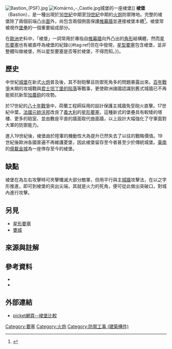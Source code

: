 {{about|古代西方國家防禦工事|俄羅斯的反艦武器|棱堡岸基反艦系統}}
[[File:Bastion_(PSF).jpg|thumb]]
[[File:Komárno_-_Castle.jpg|right]]城堡的一座棱堡]]
{{noteTA
|T=zh-cn:棱堡; zh-tw:棱堡; zh-hk:棱堡;
|1=zh-cn:棱堡; zh-tw:棱堡; zh-hk:棱堡;
}}
'''棱堡'''（Bastion），是一種出現於[[16世紀|16世紀]]中期至[[19世紀|19世紀]]中期的[[火炮|火炮]]防禦陣地。完整的棱堡除了兩個前端凸出[[面|面]]外，尚包含兩個側面保護[[帷幕牆|帷幕牆]]並連接棱堡本體<ref>{{harvnb|Whitelaw|1846|loc=[http://books.google.com/books?id=zxZuB0wrer8C&dq=bulwark%20bastion&pg=PA444#v=onepage&q=bulwark%20bastion&f=false p. 444]}}</ref>。棱堡常被視作[[堡壘|堡壘]]的一個重要組成部分。

在[[歐洲|歐洲]]史料中，「棱堡」一詞常用於專指自[[帷幕牆|帷幕牆]]向外凸出的[[角形|角形]]結構體，然而[[星形要塞|星形要塞]]也有被直呼為棱堡的紀錄{{#tag:ref|但在{{fact|某些文件}}中發現，[[星型要塞|星型要塞]]包含棱堡，並非整體叫做棱堡，所以星型要塞是否等於棱堡，不得而知。}}。

==歷史==
中世紀[[城堡|城堡]]在新式[[火炮|火炮]]普及後，其不耐砲擊且防禦死角多的問題暴露出來。[[百年戰爭|百年戰爭]]末期的攻城戰與[[君士坦丁堡的陷落|君士坦丁堡的陷落]]等戰事，更使歐洲諸國認識到舊式城牆已不再能抵抗新型[[加農砲|加農砲]]的攻勢。

於17世紀的[[八十年戰爭|八十年戰爭]]中，荷蘭工程師採用{{tsl|en|Ravelin|半月堡}}的設計保護主城牆免受砲火直擊{{sfn|Hinds|Fitzgerald|1981}}。17世紀中葉，[[法國元帥|法國元帥]][[沃邦|沃邦]]改良了[[義大利|義大利]]的[[星形要塞|星形要塞]]，這種新式的堡壘具有較矮的塔樓、更多的砲室、並由數座平直的牆面取代曲面牆，以上設計大幅強化了守軍面對大軍的防禦能力{{sfn|Hinds|Fitzgerald|1981}}。

進入19世紀後，棱堡由於陸軍的機動性大為提升已然失去了以往的戰略價值。19世紀後歐洲各國普遍不再維護菱堡，因此棱堡留存至今者甚至少於傳統城堡。[[臺南|臺南]]的[[億載金城|億載金城]]為一座倖存至今的棱堡。

==缺點==
棱堡在為左右攻擊時可夾擊殲滅大部分敵軍，但用平行與主[[城牆|城牆]]攻擊法，在以之字形推進，即可到棱堡的突出尖端，其就是火力的死角，便可從此做出突破口，對城內進行攻擊。

==另見==
*[[星形要塞|星形要塞]]
*[[甕城|甕城]]

==來源與註解==
{{reflist}}

==參考資料==
* {{citation|editor-first=A. |editor-last=Whitelaw |editor-link= |year=1846|title=The popular encyclopedia; or, 'Conversations Lexicon'|volume=I|location=Glasgow,Edinburgh, and London|publisher=Blackie & Son }}
* {{cite web|last=Harris|first=John|title=Bastions|url=http://www.fsgfort.com/uploads/pdfs/Public/Bastions%20P.pdf|publisher=Fortress Study Group|accessdate=2 March 2012|archive-url=https://web.archive.org/web/20130514204304/http://www.fsgfort.com/uploads/pdfs/Public/Bastions%20P.pdf|archive-date=2013-05-14|dead-url=yes}}

==外部連結==
*[http://behappy0924.pixnet.net/blog/post/219700490-%E3%80%90%E5%B0%88%E9%A1%8C%E3%80%91%E5%84%84%E8%BC%89%E9%87%91%E5%9F%8Evs%E5%87%BD%E9%A4%A8%E4%BA%94%E7%A8%9C%E9%83%AD/ picket網頁--棱堡比較]

[[Category:要塞|Category:要塞]]
[[Category:火炮|Category:火炮]]
[[Category:防禦工事_(建築構件)|Category:防禦工事 (建築構件)]]